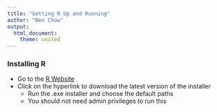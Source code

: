 ```yaml
---
title: "Getting R Up and Running"
author: "Ben Chow"
output: 
  html_document:
    theme: united
---
```



### Installing R ###
- Go to the [R Website](https://cran.r-project.org/bin/windows/base/)
- Click on the hyperlink to download the latest version of the installer
  + Run the .exe installer and choose the default paths
  + You should not need admin privileges to run this
